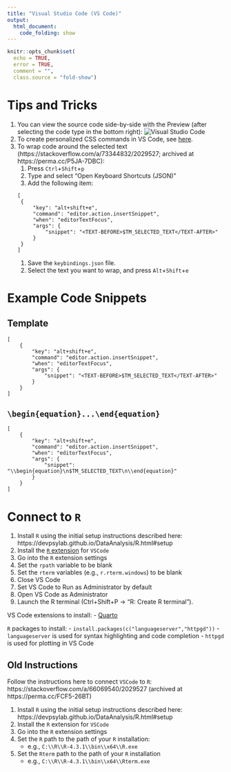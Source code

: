 ```yaml
---
title: "Visual Studio Code (VS Code)"
output:
  html_document:
    code_folding: show
---
```


```r
knitr::opts_chunk$set(
  echo = TRUE,
  error = TRUE,
  comment = "",
  class.source = "fold-show")
```

# Tips and Tricks {#tipsAndTricks}

1. You can view the source code side-by-side with the Preview (after selecting the code type in the bottom right):
![Visual Studio Code](images/vsCode.png)
1. To create personalized CSS commands in VS Code, see [here](https://devpsylab.github.io/DataAnalysis/markdown.html#css).
1. To wrap code around the selected text (https://stackoverflow.com/a/73344832/2029527; archived at https://perma.cc/P5JA-7DBC):
    1. Press `Ctrl`+`Shift`+`p`
    1. Type and select "Open Keyboard Shortcuts (JSON)"
    1. Add the following item:
```
[
    {
        "key": "alt+shift+e",
        "command": "editor.action.insertSnippet",
        "when": "editorTextFocus",
        "args": {
            "snippet": "<TEXT-BEFORE>$TM_SELECTED_TEXT</TEXT-AFTER>"
        }
    }
]
```
    1. Save the `keybindings.json` file.
    1. Select the text you want to wrap, and press `Alt`+`Shift`+`e`

# Example Code Snippets {#exampleCodeSnippets}

## Template {#template}

```
[
    {
        "key": "alt+shift+e",
        "command": "editor.action.insertSnippet",
        "when": "editorTextFocus",
        "args": {
            "snippet": "<TEXT-BEFORE>$TM_SELECTED_TEXT</TEXT-AFTER>"
        }
    }
]
```

## `\begin{equation}...\end{equation}` {#equation}

```
[
    {
        "key": "alt+shift+e",
        "command": "editor.action.insertSnippet",
        "when": "editorTextFocus",
        "args": {
            "snippet": "\\begin{equation}\n$TM_SELECTED_TEXT\n\\end{equation}"
        }
    }
]
```

# Connect to `R` {#connectToR}

1. Install `R` using the initial setup instructions described here: https://devpsylab.github.io/DataAnalysis/R.html#setup
1. Install the [`R` extension](https://marketplace.visualstudio.com/items?itemName=REditorSupport.r) for `VSCode`
1. Go into the `R` extension settings
1. Set the `rpath` variable to be blank
1. Set the `rterm` variables (e.g., `r.rterm.windows`) to be blank
1. Close VS Code
1. Set VS Code to Run as Administrator by default
1. Open VS Code as Administrator
1. Launch the R terminal (Ctrl+Shift+P → "R: Create R terminal").

VS Code extensions to install:
- [Quarto](https://marketplace.visualstudio.com/items?itemName=quarto.quarto)

`R` packages to install:
- `install.packages(c("languageserver","httpgd"))`
    - `languageserver` is used for syntax highlighting and code completion
    - `httpgd` is used for plotting in VS Code

## Old Instructions {#oldInstructions}

Follow the instructions here to connect `VSCode` to `R`:
https://stackoverflow.com/a/66069540/2029527 (archived at https://perma.cc/FCF5-26BT)

1. Install `R` using the initial setup instructions described here: https://devpsylab.github.io/DataAnalysis/R.html#setup
1. Install the `R` extension for `VSCode`
1. Go into the `R` extension settings
1. Set the `R` path to the path of your `R` installation:
    - e.g., `C:\\R\\R-4.3.1\\bin\\x64\\R.exe`
1. Set the `Rterm` path to the path of your `R` installation
    - e.g., `C:\\R\\R-4.3.1\\bin\\x64\\Rterm.exe`
